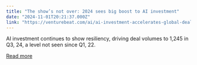 ```yaml
---
title: "The show’s not over: 2024 sees big boost to AI investment"
date: "2024-11-01T20:21:37.000Z"
link: "https://venturebeat.com/ai/ai-investment-accelerates-global-deal-counts-reach-2-year-high/"
---
```


AI investment continues to show resiliency, driving deal volumes to 1,245 in Q3, 24, a level not seen since Q1, 22.

[Read more](https://venturebeat.com/ai/ai-investment-accelerates-global-deal-counts-reach-2-year-high/)
